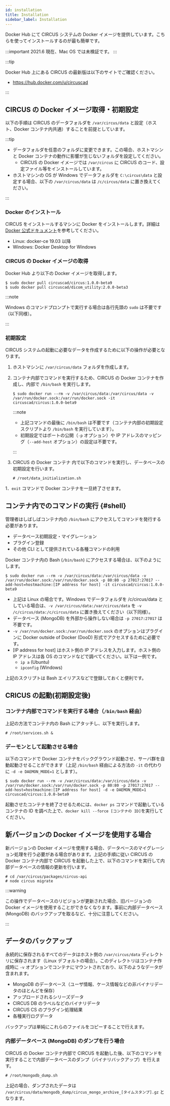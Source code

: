 ```yaml
---
id: installation
title: Installation
sidebar_label: Installation
---
```


Docker Hub にて CIRCUS システムの Docker イメージを提供しています。こちらを使ってインストールするのが最も簡単です。

:::important
2021.6 現在、Mac OS では未検証です。
:::

:::tip

Docker Hub 上にある CIRCUS の最新版は以下のサイトでご確認ください。

- https://hub.docker.com/u/circuscad

:::

## CIRCUS の Docker イメージ取得・初期設定

以下の手順は CIRCUS のデータフォルダを `/var/circus/data` と設定（ホスト、Docker コンテナ内共通）することを前提としています。

:::tip

- データフォルダを任意のフォルダに変更できます。この場合、ホストマシン と Docker コンテナの動作に影響が生じないフォルダを設定してください。
  - CIRCUS の Docker イメージでは `/var/circus` に CIRCUS のコード、設定ファイル等をインストールしています。
- ホストマシンの OS が Windows でデータフォルダを `C:\circus\data` と設定する場合、以下の `/var/circus/data` は `/c/circus/data` に置き換えてください。

:::

### Docker のインストール

CIRCUS をインストールするマシンに Docker をインストールします。詳細は [Docker 公式ドキュメント](https://docs.docker.com/get-docker/)を参考してください。

- Linux: docker-ce 19.03 以降
- Windows: Docker Desktop for Windows

### CIRCUS の Docker イメージの取得

Docker Hub より以下の Docker イメージを取得します。

```shell-session
$ sudo docker pull circuscad/circus:1.0.0-beta9
$ sudo docker pull circuscad/dicom_utility:2.0.0-beta3
```

:::note

Windows のコマンドプロンプトで実行する場合は各行先頭の `sudo` は不要です（以下同様）。

:::

### 初期設定

CIRCUS システムの起動に必要なデータを作成するために以下の操作が必要となります。

1. ホストマシンに `/var/circus/data` フォルダを作成します。

1. コンテナ内部でコマンドを実行するため、CIRCUS の Docker コンテナを作成し、内部で `/bin/bash` を実行します。

   ```shell-session
   $ sudo docker run --rm -v /var/circus/data:/var/circus/data -v /var/run/docker.sock:/var/run/docker.sock -it circuscad/circus:1.0.0-beta9
   ```

   :::note

   - 上記コマンドの最後に `/bin/bash` は不要です（コンテナ内部の初期設定スクリプトより `/bin/bash` を実行しています）。
   - 初期設定ではポートの公開（`-p` オプション）や IP アドレスのマッピング（`--add-host` オプション）の設定は不要です。

   :::

1. CIRCUS の Docker コンテナ 内で以下のコマンドを実行し、データベースの初期設定を行います。

   ```shell-session title="コンテナ内"
   # /root/data_initialization.sh
   ```

1．`exit` コマンドで Docker コンテナを一旦終了させます。

## コンテナ内でのコマンドの実行 {#shell}

管理者はしばしばコンテナ内の `/bin/bash` にアクセスしてコマンドを発行する必要があります。

- データベース初期設定・マイグレーション
- プラグイン登録
- その他 CLI として提供されている各種コマンドの利用

Docker コンテナ内の Bash (`/bin/bash`) にアクセスする場合は、以下のようにします。

```shell-session
$ sudo docker run --rm -v /var/circus/data:/var/circus/data -v /var/run/docker.sock:/var/run/docker.sock -p 80:80 -p 27017:27017 --add-host=hostmachine:[IP address for host] -it circuscad/circus:1.0.0-beta9
```

- 上記は Linux の場合です。Windows でデータフォルダを /c/circus/data としている場合は、`-v /var/circus/data:/var/circus/data` を `-v /c/circus/data:/c/circus/data` に置き換えてください（以下同様）。
- データベース (MongoDB) を外部から操作しない場合は `-p 27017:27017` は不要です。
- `-v /var/run/docker.sock:/var/run/docker.sock` のオプションはプラグインに Docker outside of Docker (DooD) 形式でアクセスするために必要です。
- [IP address for host] はホスト側の IP アドレスを入力します。ホスト側の IP アドレスは各 OS のコマンドなどで調べてください。以下は一例です。
  - `ip a` (Ubuntu)
  - `ipconfig` (Windows)

上記のスクリプトは Bash エイリアスなどで登録しておくと便利です。

## CRICUS の起動(初期設定後)

### コンテナ内部でコマンドを実行する場合（`/bin/bash` 経由）

上記の方法でコンテナ内の Bash にアタッチし、以下を実行します。

```shell-session title="コンテナ内"
# /root/services.sh &
```

### デーモンとして起動させる場合

以下のコマンドで Docker コンテナをバックグラウンド起動させ、サーバ群を自動起動させることができます（上記 `/bin/bash` 経由による方法の `-it` の代わりに `-d -e DAEMON_MODE=1` とします）。

```shell-session
$ sudo docker run --rm -v /var/circus/data:/var/circus/data -v /var/run/docker.sock:/var/run/docker.sock -p 80:80 -p 27017:27017 --add-host=hostmachine:[IP address for host] -d -e DAEMON_MODE=1 circuscad/circus:1.0.0-beta9
```

起動させたコンテナを終了させるためには、`docker ps` コマンドで起動しているコンテナの ID を調べた上で、`docker kill --force [コンテナの ID]`を実行してください。

## 新バージョンの Docker イメージを使用する場合

新バージョンの Docker イメージを使用する場合、データベースのマイグレーション処理を行う必要がある場合があります。上記の手順に従い CIRCUS の Docker コンテナ内部で CIRCUS を起動した上で、以下のコマンドを実行して内部データベースの情報の更新を行います。

```shell-session title="コンテナ内"
# cd /var/circus/packages/circus-api
# node circus migrate
```

:::warning

この操作でデータベースのリビジョンが更新された場合、旧バージョンの Docker イメージを使用することができなくなります。事前に内部データベース (MongoDB) のバックアップを取るなど、十分に注意してください。

:::

## データのバックアップ

永続的に保存されるすべてのデータはホスト側の `/var/circus/data` ディレクトリに保存されます（Linux デフォルトの場合）。このディレクトリはコンテナ作成時に `-v` オプションでコンテナにマウントされており、以下のようなデータが含まれます。

- MongoDB のデータベース（ユーザ情報、ケース情報などの非バイナリデータのほとんどを保存）
- アップロードされるシリーズデータ
- CIRCUS DB のラベルなどのバイナリデータ
- CIRCUS CS のプラグイン処理結果
- 各種実行ログデータ

バックアップは単純にこれらのファイルをコピーすることで行えます。

### 内部データベース (MongoDB) のダンプを行う場合

CIRCUS の Docker コンテナ内部で CIRCUS を起動した後、以下のコマンドを実行することで内部データベースのダンプ（バイナリバックアップ）を行えます。

```shell-session
# /root/mongodb_dump.sh
```

上記の場合、ダンプされたデータは `/var/circus/data/mongodb_dump/circus_mongo_archive_[タイムスタンプ].gz` となります。
